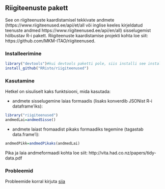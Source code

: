 ## Riigiteenuste pakett
See on riigiteenuste kaardistamisel tekkivate andmete (https://www.riigiteenused.ee/api/et/all või inglise keeles kirjeldatud teenuste andmed https://www.riigiteenused.ee/api/en/all) sisselugemist hõlbustav R-i pakett. Riigiteenuste kaardistamise projekti kohta loe siit: https://github.com/MKM-ITAO/riigiteenused. 

### Installeerimine

```r
library("devtools")#kui devtools paketti pole, siis installi see install.packages("devtools")
install_github("RRisto/riigiteenused")
```


### Kasutamine
Hetkel on sisuliselt kaks funktsiooni, mida kasutada:

- andmete sisselugemine laias formaadis (lisaks konverdib JSONist R-i dataframe'iks):

```r
library("riigiteenused")
andmedLai=andmedSisse()
```

- andmete laiast fromaadist pikaks formaadiks tegemine  (tagastab data.frame'i):
```r
andmedPikk=andmedPikaks(andmedLai)
```

Pika ja laia andmeformaadi kohta loe siit: http://vita.had.co.nz/papers/tidy-data.pdf

### Probleemid
Probleemide korral kirjuta [siia](https://github.com/RRisto/riigiteenused/issues "https://github.com/RRisto/riigiteenused/issues") 
